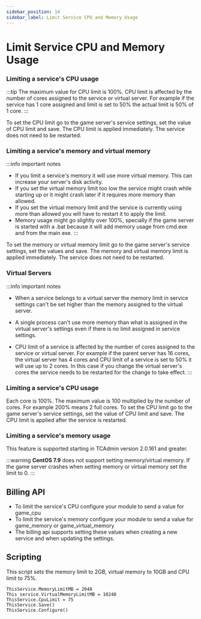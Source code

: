 ```yaml
---
sidebar_position: 14
sidebar_label: Limit Service CPU and Memory Usage
---
```



# Limit Service CPU and Memory Usage

<Tabs>
  <TabItem value="windows" label="Windows">

### Limiting a service's CPU usage
:::tip
The maximum value for CPU limit is 100%. CPU limit is affected by the number of cores assigned to the service or virtual server. For example if the service has 1 core assigned and limit is set to 50% the actual limit is 50% of 1 core.
:::

To set the CPU limit go to the game server's service settings, set the value of CPU limit and save. The CPU limit is applied immediately. The service does not need to be restarted.

### Limiting a service's memory and virtual memory

:::info important notes
- If you limit a service's memory it will use more virtual memory. This can increase your server's disk activity.
- If you set the virtual memory limit too low the service might crash while starting up or it might crash later if it requires more memory than allowed.
- If you set the virtual memory limit and the service is currently using more than allowed you will have to restart it to apply the limit.
- Memory usage might go slightly over 100%, specially if the game server is started with a .bat because it will add memory usage from cmd.exe and from the main exe.
:::

To set the memory or virtual memory limit go to the game server's service settings, set the values and save. The memory and virtual memory limit is applied immediately. The service does not need to be restarted.

### Virtual Servers

:::info important notes
- When a service belongs to a virtual server the memory limit in service settings can't be set higher than the memory assigned to the virtual server.
- A single process can't use more memory than what is assigned in the virtual server's settings even if there is no limit assigned in service settings.
- CPU limit of a service is affected by the number of cores assigned to the service or virtual server. For example if the parent server has 16 cores, the virtual server has 4 cores and CPU limit of a service is set to 50% it will use up to 2 cores. In this case if you change the virtual server's cores the service needs to be restarted for the change to take effect.
:::


  </TabItem>
    <TabItem value="linux" label="Linux">

 ### Limiting a service's CPU usage

Each core is 100%. The maximum value is 100 multiplied by the number of cores. For example 200% means 2 full cores.
To set the CPU limit go to the game server's service settings, set the value of CPU limit and save. The CPU limit is applied after the service is restarted.

### Limiting a service's memory usage

This feature is supported starting in TCAdmin version 2.0.161 and greater.

:::warning
**CentOS 7.9** does not support setting memory/virtual memory. If the game server crashes when setting memory or virtual memory set the limit to 0.
:::
  </TabItem>
</Tabs>

## Billing API

- To limit the service's CPU configure your module to send a value for game_cpu
- To limit the service's memory configure your module to send a value for game_memory or game_virtual_memory
- The billing api supports setting these values when creating a new service and when updating the settings.

## Scripting

This script sets the memory limit to 2GB, virtual memory to 10GB and CPU limit to 75%.

```
ThisService.MemoryLimitMB = 2048
This service.VirtualMemoryLimitMB = 10240
ThisService.CpuLimit = 75
ThisService.Save()
ThisService.Configure()
```